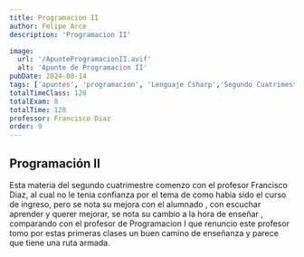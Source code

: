 ```yaml
---
title: Programacion II
author: Felipe Arce
description: 'Programacion II'

image:
  url: '/ApunteProgramacionII.avif'
  alt: 'Apunte de Programacion II'
pubDate: 2024-08-14
tags: ['apuntes', 'programacion', 'Lenguaje Csharp','Segundo Cuatrimestre']
totalTimeClass: 120
totalExam: 8
totalTime: 128
professor: Francisco Diaz
order: 9
---
```


## Programación II

Esta materia del segundo cuatrimestre comenzo con el profesor Francisco Diaz, al cual no le tenia confianza por el tema de como habia sido el curso de ingreso, pero se nota su mejora con el alumnado , con escuchar aprender y querer mejorar, se nota su cambio a la hora de enseñar , comparando con el profesor de Programacion I que renuncio este profesor tomo por estas primeras clases un buen camino de enseñanza y parece que tiene una ruta armada.

